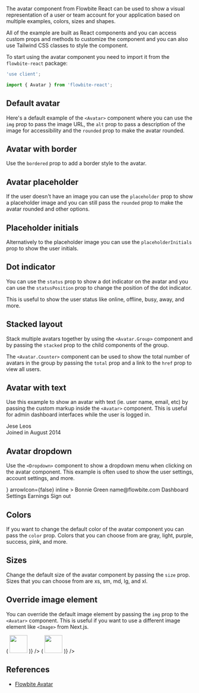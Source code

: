
The avatar component from Flowbite React can be used to show a visual representation of a user or team account for your application based on multiple examples, colors, sizes and shapes.

All of the example are built as React components and you can access custom props and methods to customize the component and you can also use Tailwind CSS classes to style the component.

To start using the avatar component you need to import it from the `flowbite-react` package:

```jsx
'use client';

import { Avatar } from 'flowbite-react';
```

## Default avatar

Here's a default example of the `<Avatar>` component where you can use the `img` prop to pass the image URL, the `alt` prop to pass a description of the image for accessibility and the `rounded` prop to make the avatar rounded.

<CodePreview importFlowbiteReact="Avatar" title="Default avatar">
  <div className="flex flex-wrap gap-2">
    <Avatar img="/images/people/profile-picture-5.jpg" alt="avatar of Jese" rounded />
    <Avatar img="/images/people/profile-picture-5.jpg" />
  </div>
</CodePreview>

## Avatar with border

Use the `bordered` prop to add a border style to the avatar.

<CodePreview importFlowbiteReact="Avatar" title="Bordered avatar">
  <div className="flex flex-wrap gap-2">
    <Avatar img="/images/people/profile-picture-5.jpg" rounded bordered />
    <Avatar img="/images/people/profile-picture-5.jpg" bordered />
  </div>
</CodePreview>

## Avatar placeholder

If the user doesn't have an image you can use the `placeholder` prop to show a placeholder image and you can still pass the `rounded` prop to make the avatar rounded and other options.

<CodePreview importFlowbiteReact="Avatar" title="Placeholder">
  <div className="flex flex-wrap gap-2">
    <Avatar />
    <Avatar rounded />
  </div>
</CodePreview>

## Placeholder initials

Alternatively to the placeholder image you can use the `placeholderInitials` prop to show the user initials.

<CodePreview importFlowbiteReact="Avatar" title="Placeholder initials">
  <div className="flex flex-wrap gap-2">
    <Avatar placeholderInitials="RR" />
  </div>
</CodePreview>

## Dot indicator

You can use the `status` prop to show a dot indicator on the avatar and you can use the `statusPosition` prop to change the position of the dot indicator.

This is useful to show the user status like online, offline, busy, away, and more.

<CodePreview importFlowbiteReact="Avatar" title="Dot indicator">
  <div className="flex flex-wrap gap-2">
    <Avatar img="/images/people/profile-picture-5.jpg" status="online" />
    <Avatar img="/images/people/profile-picture-5.jpg" rounded status="busy" statusPosition="top-right" />
    <Avatar img="/images/people/profile-picture-5.jpg" status="offline" statusPosition="bottom-left" />
    <Avatar img="/images/people/profile-picture-5.jpg" rounded status="away" statusPosition="bottom-right" />
  </div>
</CodePreview>

## Stacked layout

Stack multiple avatars together by using the `<Avatar.Group>` component and by passing the `stacked` prop to the child components of the group.

The `<Avatar.Counter>` component can be used to show the total number of avatars in the group by passing the `total` prop and a link to the `href` prop to view all users.

<CodePreview importFlowbiteReact="Avatar" title="Stacked">
  <div className="flex flex-wrap gap-2">
    <Avatar.Group>
      <Avatar img="/images/people/profile-picture-1.jpg" rounded stacked />
      <Avatar img="/images/people/profile-picture-2.jpg" rounded stacked />
      <Avatar img="/images/people/profile-picture-3.jpg" rounded stacked />
      <Avatar img="/images/people/profile-picture-4.jpg" rounded stacked />
      <Avatar img="/images/people/profile-picture-5.jpg" rounded stacked />
    </Avatar.Group>
    <Avatar.Group>
      <Avatar img="/images/people/profile-picture-1.jpg" rounded stacked />
      <Avatar img="/images/people/profile-picture-2.jpg" rounded stacked />
      <Avatar img="/images/people/profile-picture-3.jpg" rounded stacked />
      <Avatar img="/images/people/profile-picture-4.jpg" rounded stacked />
      <Avatar.Counter total={99} href="#" />
    </Avatar.Group>
  </div>
</CodePreview>

## Avatar with text

Use this example to show an avatar with text (ie. user name, email, etc) by passing the custom markup inside the `<Avatar>` component. This is useful for admin dashboard interfaces while the user is logged in.

<CodePreview title="Avatar text">
  <Avatar img="/images/people/profile-picture-5.jpg" rounded>
    <div className="space-y-1 font-medium dark:text-white">
      <div>Jese Leos</div>
      <div className="text-sm text-gray-500 dark:text-gray-400">Joined in August 2014</div>
    </div>
  </Avatar>
</CodePreview>

## Avatar dropdown

Use the `<Dropdown>` component to show a dropdown menu when clicking on the avatar component. This example is often used to show the user settings, account settings, and more.

<CodePreview importFlowbiteReact="Avatar, Dropdown" title="User dropdown">
  <Dropdown
    label={<Avatar alt="User settings" img="/images/people/profile-picture-5.jpg" rounded />}
    arrowIcon={false}
    inline
  >
    <Dropdown.Header>
      <span className="block text-sm">Bonnie Green</span>
      <span className="block truncate text-sm font-medium">name@flowbite.com</span>
    </Dropdown.Header>
    <Dropdown.Item>Dashboard</Dropdown.Item>
    <Dropdown.Item>Settings</Dropdown.Item>
    <Dropdown.Item>Earnings</Dropdown.Item>
    <Dropdown.Divider />
    <Dropdown.Item>Sign out</Dropdown.Item>
  </Dropdown>
</CodePreview>

## Colors

If you want to change the default color of the avatar component you can pass the `color` prop. Colors that you can choose from are gray, light, purple, success, pink, and more.

<CodePreview importFlowbiteReact="Avatar" title="Colored avatar">
  <div className="flex flex-wrap gap-2">
    <Avatar img="/images/people/profile-picture-5.jpg" rounded bordered color="gray" />
    <Avatar img="/images/people/profile-picture-5.jpg" rounded bordered color="light" />
    <Avatar img="/images/people/profile-picture-5.jpg" rounded bordered color="purple" />
    <Avatar img="/images/people/profile-picture-5.jpg" rounded bordered color="success" />
    <Avatar img="/images/people/profile-picture-5.jpg" rounded bordered color="pink" />
  </div>
  <div className="flex flex-wrap gap-2">
    <Avatar img="/images/people/profile-picture-5.jpg" bordered color="gray" />
    <Avatar img="/images/people/profile-picture-5.jpg" bordered color="light" />
    <Avatar img="/images/people/profile-picture-5.jpg" bordered color="purple" />
    <Avatar img="/images/people/profile-picture-5.jpg" bordered color="success" />
    <Avatar img="/images/people/profile-picture-5.jpg" bordered color="pink" />
  </div>
</CodePreview>

## Sizes

Change the default size of the avatar component by passing the `size` prop. Sizes that you can choose from are xs, sm, md, lg, and xl.

<CodePreview importFlowbiteReact="Avatar" title="Sizing">
  <div className="flex flex-wrap items-center gap-2">
    <Avatar img="/images/people/profile-picture-5.jpg" size="xs" />
    <Avatar img="/images/people/profile-picture-5.jpg" size="sm" />
    <Avatar img="/images/people/profile-picture-5.jpg" size="md" />
    <Avatar img="/images/people/profile-picture-5.jpg" size="lg" />
    <Avatar img="/images/people/profile-picture-5.jpg" size="xl" />
  </div>
</CodePreview>

## Override image element

You can override the default image element by passing the `img` prop to the `<Avatar>` component. This is useful if you want to use a different image element like `<Image>` from Next.js.

<CodePreview importFlowbiteReact="Avatar" title="Override image element">
  <div className="flex flex-wrap gap-2">
    <Avatar
      img={(props) => (
        <Image
          alt=""
          height="48"
          referrerPolicy="no-referrer"
          src="/images/people/profile-picture-5.jpg"
          width="48"
          {...props}
        />
      )}
    />
    <Avatar
      img={(props) => (
        <picture>
          <source media="(min-width: 900px)" srcSet="/images/people/profile-picture-3.jpg" />
          <source media="(min-width: 480px)" srcSet="/images/people/profile-picture-4.jpg" />
          <Image alt="" height="48" src="/images/people/profile-picture-5.jpg" width="48" {...props} />
        </picture>
      )}
    />
  </div>
</CodePreview>

## References

- [Flowbite Avatar](https://flowbite.com/docs/components/avatar/)
